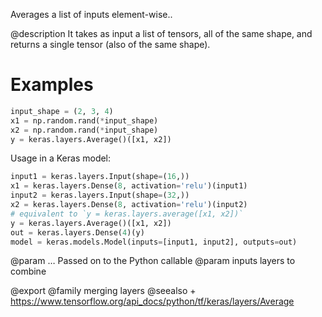 Averages a list of inputs element-wise..

@description
It takes as input a list of tensors, all of the same shape,
and returns a single tensor (also of the same shape).

# Examples
```python
input_shape = (2, 3, 4)
x1 = np.random.rand(*input_shape)
x2 = np.random.rand(*input_shape)
y = keras.layers.Average()([x1, x2])
```

Usage in a Keras model:

```python
input1 = keras.layers.Input(shape=(16,))
x1 = keras.layers.Dense(8, activation='relu')(input1)
input2 = keras.layers.Input(shape=(32,))
x2 = keras.layers.Dense(8, activation='relu')(input2)
# equivalent to `y = keras.layers.average([x1, x2])`
y = keras.layers.Average()([x1, x2])
out = keras.layers.Dense(4)(y)
model = keras.models.Model(inputs=[input1, input2], outputs=out)
```

@param ... Passed on to the Python callable
@param inputs layers to combine

@export
@family merging layers
@seealso
+ <https://www.tensorflow.org/api_docs/python/tf/keras/layers/Average>
